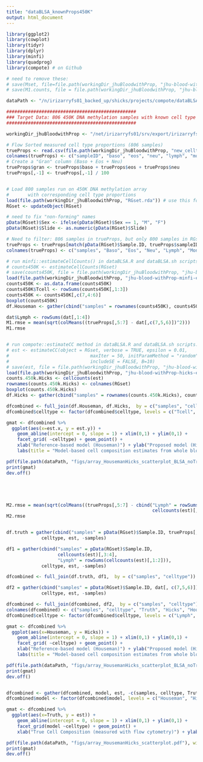 ```yaml
---
title: "dataBLSA_knownProps450K"
output: html_document
---
```


```r
library(ggplot2)
library(cowplot)
library(tidyr)
library(dplyr)
library(minfi)
library(quadprog)
library(compote) # on Github

# need to remove these:
# save(Mset, file=file.path(workingDir_jhuBloodwithProp, "jhu-blood-withProp-Mset-Illumina.rda"))
# save(M1.counts, file = file.path(workingDir_jhuBloodwithProp, "jhu-blood-withProp-M1.counts.rda"))

dataPath <- "/n/irizarryfs01_backed_up/shicks/projects/compote/dataBLSA_knownProps450k"

################################################
### Target Data: 806 450K DNA methylation samples with known cell type proportions
################################################

workingDir_jhuBloodwithProp <- "/net/irizarryfs01/srv/export/irizarryfs01/share_root/shicks/jhu/jhu-blood-withProp"

# Flow Sorted measured cell type proportions (806 samples)
trueProps <- read.csv(file.path(workingDir_jhuBloodwithProp, "new_celltype.csv"), header = TRUE)
colnames(trueProps) <- c("sampleID", "baso", "eos", "neu", "lymph", "mono")
# Create a "Gran" column (Baso + Eos + Neu)
trueProps$gran <- trueProps$baso + trueProps$eos + trueProps$neu
trueProps[,-1] <- trueProps[,-1] / 100


# Load 800 samples run on 450K DNA methylation array 
#       with corresponding cell type proportions
load(file.path(workingDir_jhuBloodwithProp, "RGset.rda")) # use this for minfi::estimateCellComp
RGset <- updateObject(RGset) 

# need to fix "non-forming" names
pData(RGset)$Sex <- ifelse(pData(RGset)$Sex == 1, "M", "F")
pData(RGset)$Slide <- as.numeric(pData(RGset)$Slide)

# Need to filter: 806 samples in trueProps, but only 800 samples in RGset
trueProps <- trueProps[match(pData(RGset)$Sample.ID, trueProps$sampleID), ]
colnames(trueProps) <- c("samples", "Baso", "Eos", "Neu", "Lymph", "Mono", "Gran")

# run minfi::estimateCellCounts() in dataBLSA.R and dataBLSA.sh scripts. 
# counts450K <- estimateCellCounts(RGset)
# save(counts450K, file = file.path(workingDir_jhuBloodwithProp, "jhu-blood-withProp-minfi-estimateCellCounts.rda"))
load(file.path(workingDir_jhuBloodwithProp, "jhu-blood-withProp-minfi-estimateCellCounts.rda"))
counts450K <- as.data.frame(counts450K)
counts450K$Tcell <- rowSums(counts450K[,1:3])
counts450K <- counts450K[,c(7,4:6)]
boxplot(counts450K)
df.Houseman <- gather(cbind("samples" = rownames(counts450K), counts450K), celltype, est, -samples)

dat$Lymph <- rowSums(dat[,1:4])
M1.rmse = mean(sqrt(colMeans((trueProps[,5:7] - dat[,c(7,5,6)])^2)))
M1.rmse


# run compote::estimateCC method in dataBLSA.R and dataBLSA.sh scripts. 
# est <- estimateCC(object = RGset, verbose = TRUE, epsilon = 0.01,  
#                              maxIter = 50, initParamMethod = "random", 
#                              includeSE = FALSE, B=10)
# save(est, file = file.path(workingDir_jhuBloodwithProp, "jhu-blood-withProp-hicks-estimateCC.rda"))
load(file.path(workingDir_jhuBloodwithProp, "jhu-blood-withProp-hicks-estimateCC.rda"))
counts.450k.Hicks <- cellcounts(est)
rownames(counts.450k.Hicks) <- colnames(RGset)
boxplot(counts.450k.Hicks)
df.Hicks <- gather(cbind("samples" = rownames(counts.450k.Hicks), counts.450k.Hicks), celltype, est, -samples)

dfcombined <- full_join(df.Houseman, df.Hicks,  by = c("samples", "celltype"))
dfcombined$celltype <- factor(dfcombined$celltype, levels = c("Tcell", "Bcell", "Mono", "Gran"))

gmat <- dfcombined %>% 
  ggplot(aes(x=est.x, y = est.y)) + 
    geom_abline(intercept = 0, slope = 1) + xlim(0,1) + ylim(0,1) +
    facet_grid( ~celltype) + geom_point() +
    xlab("Reference-based model (Houseman)") + ylab("Proposed model (Hicks)") + 
    labs(title = "Model-based cell composition estimates from whole blood samples (n=800, BLSA data)")

pdf(file.path(dataPath, "figs/array_HousemanHicks_scatterplot_BLSA_noTruth.pdf"), width = 12, height = 4)
print(gmat)
dev.off()





M2.rmse = mean(sqrt(colMeans((trueProps[,5:7] - cbind("Lymph" = rowSums(cellcounts(est)[,1:2]), 
                                                      cellcounts(est)[,3:4]))^2)))
M2.rmse


df.truth = gather(cbind("samples" = pData(RGset)$Sample.ID, trueProps[, 5:7]), 
             celltype, est, -samples)

df1 = gather(cbind("samples" = pData(RGset)$Sample.ID,
                   cellcounts(est)[,3:4], 
                   "Lymph" = rowSums(cellcounts(est)[,1:2])),
             celltype, est, -samples)

dfcombined <- full_join(df.truth, df1,  by = c("samples", "celltype"))

df2 = gather(cbind("samples" = pData(RGset)$Sample.ID, dat[, c(7,5,6)]), 
             celltype, est, -samples)

dfcombined <- full_join(dfcombined, df2,  by = c("samples", "celltype"))
colnames(dfcombined) <- c("samples", "celltype", "Truth", "Hicks", "Houseman")
dfcombined$celltype <- factor(dfcombined$celltype, levels = c("Lymph", "Mono", "Gran"))

gmat <- dfcombined %>% 
  ggplot(aes(x=Houseman, y = Hicks)) + 
    geom_abline(intercept = 0, slope = 1) + xlim(0,1) + ylim(0,1) +
    facet_grid( ~celltype) + geom_point() +
    xlab("Reference-based model (Houseman)") + ylab("Proposed model (Hicks)") + 
    labs(title = "Model-based cell composition estimates from whole blood samples (n=800, BLSA data)")

pdf(file.path(dataPath, "figs/array_HousemanHicks_scatterplot_BLSA_noTruth.pdf"), width = 12, height = 4)
print(gmat)
dev.off()


dfcombined <- gather(dfcombined, model, est, -c(samples, celltype, Truth))
dfcombined$model <- factor(dfcombined$model, levels = c("Houseman", "Hicks"))

gmat <- dfcombined %>% 
  ggplot(aes(x=Truth, y = est)) + 
    geom_abline(intercept = 0, slope = 1) + xlim(0,1) + ylim(0,1) +
    facet_grid(model ~celltype) + geom_point() +
    xlab("True Cell Composition (measured with flow cytometry)") + ylab("Model-based Cell Composition Estimates")

pdf(file.path(dataPath, "figs/array_HousemanHicks_scatterplot.pdf"), width = 8, height = 5)
print(gmat)
dev.off()


```

